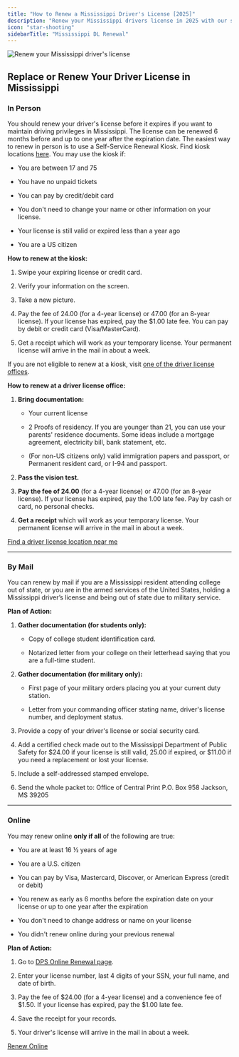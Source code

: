```yaml
---
title: "How to Renew a Mississippi Driver's License [2025]"
description: "Renew your Mississippi drivers license in 2025 with our simple, step-by-step guide. Find all the necessary requirements, forms, fees, and online renewal options to ensure a hassle-free experience. Stay legal and avoid fines - start your renewal process now!"
icon: "star-shooting"
sidebarTitle: "Mississippi DL Renewal"
---
```


![Renew your Mississippi driver's license](https://driving-tests.org/wp-content/uploads/2024/07/renew-mississippi-drivers-license.jpg)

## Replace or Renew Your Driver License in Mississippi

### In Person

You should renew your driver's license before it expires if you want to maintain driving privileges in Mississippi. The license can be renewed 6 months before and up to one year after the expiration date. The easiest way to renew in person is to use a Self-Service Renewal Kiosk. Find kiosk locations [here](https://www.dps.state.ms.us/driver-services/new-drivers-license/license-renewal-kiosk-locations/). You may use the kiosk if:

* You are between 17 and 75

* You have no unpaid tickets

* You can pay by credit/debit card

* You don't need to change your name or other information on your license.

* Your license is still valid or expired less than a year ago

* You are a US citizen

**How to renew at the kiosk:**

1. Swipe your expiring license or credit card.

2. Verify your information on the screen.

3. Take a new picture.

4. Pay the fee of 24.00 (for a 4-year license) or 47.00 (for an 8-year license). If your license has expired, pay the $1.00 late fee. You can pay by debit or credit card (Visa/MasterCard).

5. Get a receipt which will work as your temporary license. Your permanent license will arrive in the mail in about a week.

If you are not eligible to renew at a kiosk, visit [one of the driver license offices](http://www.driverservicebureau.dps.ms.gov/Drivers/Driver_License_Locations).

**How to renew at a driver license office:**

1. **Bring documentation:**

   * Your current license

   * 2 Proofs of residency. If you are younger than 21, you can use your parents' residence documents. Some ideas include a mortgage agreement, electricity bill, bank statement, etc.

   * (For non-US citizens only) valid immigration papers and passport, or Permanent resident card, or I-94 and passport.

2. **Pass the vision test.**

3. **Pay the fee of 24.00** (for a 4-year license) or 47.00 (for an 8-year license). If your license has expired, pay the 1.00 late fee. Pay by cash or card, no personal checks.

4. **Get a receipt** which will work as your temporary license. Your permanent license will arrive in the mail in about a week.

[Find a driver license location near me](http://www.driverservicebureau.dps.ms.gov/Drivers/Driver_License_Locations)

***

### By Mail

You can renew by mail if you are a Mississippi resident attending college out of state, or you are in the armed services of the United States, holding a Mississippi driver’s license and being out of state due to military service.

**Plan of Action:**

1. **Gather documentation (for students only):**

   * Copy of college student identification card.

   * Notarized letter from your college on their letterhead saying that you are a full-time student.

2. **Gather documentation (for military only):**

   * First page of your military orders placing you at your current duty station.

   * Letter from your commanding officer stating name, driver's license number, and deployment status.

3. Provide a copy of your driver's license or social security card.

4. Add a certified check made out to the Mississippi Department of Public Safety for $24.00 if your license is still valid, 25.00 if expired, or $11.00 if you need a replacement or lost your license.

5. Include a self-addressed stamped envelope.

6. Send the whole packet to:
   Office of Central Print P.O. Box 958 Jackson, MS 39205

***

### Online

You may renew online **only if all** of the following are true:

* You are at least 16 ½ years of age

* You are a U.S. citizen

* You can pay by Visa, Mastercard, Discover, or American Express (credit or debit)

* You renew as early as 6 months before the expiration date on your license or up to one year after the expiration

* You don't need to change address or name on your license

* You didn't renew online during your previous renewal

**Plan of Action:**

1. Go to [DPS Online Renewal page](https://www.ms.gov/dps/license_renewal/License).

2. Enter your license number, last 4 digits of your SSN, your full name, and date of birth.

3. Pay the fee of $24.00 (for a 4-year license) and a convenience fee of $1.50. If your license has expired, pay the $1.00 late fee.

4. Save the receipt for your records.

5. Your driver's license will arrive in the mail in about a week.

[Renew Online](https://www.ms.gov/dps/license_renewal/License)

<Snippet file="renewal-state-block.mdx" />